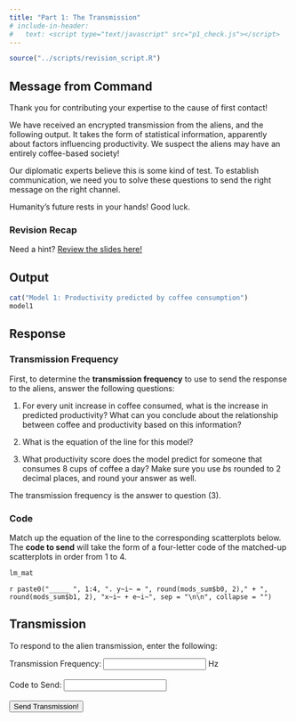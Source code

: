 ```yaml
---
title: "Part 1: The Transmission"
# include-in-header: 
#   text: <script type="text/javascript" src="p1_check.js"></script>
---
```


```r
source("../scripts/revision_script.R")
```

```{=html}
<script>
var correctAnswer1 = 69.42;
var correctAnswer2 = "BDAC";

function checkAnswers() {
    var answer1 = parseFloat(document.getElementById("answer1").value); // Convert input to number
    var answer2 = document.getElementById("answer2").value;
    
    if (answer1 === correctAnswer1 && answer2 === correctAnswer2) {
        // Link to another page
        window.location.href="https://and-rev.netlify.app/opt3/bbw3";
    } else {
        // Show error message
        alert('No response. Check calculations and try again.');
    }
}
</script>
```
::: callout-tip
## Message from Command

Thank you for contributing your expertise to the cause of first contact!

We have received an encrypted transmission from the aliens, and the following output. It takes the form of statistical information, apparently about factors influencing productivity. We suspect the aliens may have an entirely coffee-based society!

Our diplomatic experts believe this is some kind of test. To establish communication, we need you to solve these questions to send the right message on the right channel.

Humanity's future rests in your hands! Good luck.
:::

### Revision Recap

Need a hint? [Review the slides here!](https://docs.google.com/presentation/d/11RdaC-vg1TZgoLgenjkgaNJ0pZ4j4h1qUmxxmZPmWgM/edit?usp=sharing)

## Output

```r
cat("Model 1: Productivity predicted by coffee consumption")
model1
```

## Response

### Transmission Frequency

First, to determine the **transmission frequency** to use to send the response to the aliens, answer the following questions:

1.  For every unit increase in coffee consumed, what is the increase in predicted productivity? What can you conclude about the relationship between coffee and productivity based on this information?

2.  What is the equation of the line for this model?

3.  What productivity score does the model predict for someone that consumes 8 cups of coffee a day? Make sure you use *b*s rounded to 2 decimal places, and round your answer as well.

The transmission frequency is the answer to question (3).

### Code

Match up the equation of the line to the corresponding scatterplots below. The **code to send** will take the form of a four-letter code of the matched-up scatterplots in order from 1 to 4.

```r
lm_mat
```

`r paste0("_____ ", 1:4, ". y~i~ = ", round(mods_sum$b0, 2)," + ", round(mods_sum$b1, 2), "x~i~ + e~i~", sep = "\n\n", collapse = "")`

## Transmission

To respond to the alien transmission, enter the following:

<label for="answer1">Transmission Frequency:</label> <input type="text" id="answer1" style="color: grey;"> Hz <br><br> <label for="answer2">Code to Send:</label> <input type="text" id="answer2" style="color: grey;"> <br><br> <button onclick="checkAnswers()" class="button">Send Transmission!</button>
